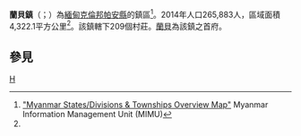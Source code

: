 {{Infobox settlement
|name = 蘭貝鎮
|native_name = {{lang|my|လှိုင်းဘွဲ့မြို့နယ်}}
|settlement_type = [[帕安縣|帕安縣]]鎮區
|image_skyline = 
|image_map = 
|mapsize = 150px
|map_caption = 
|pushpin_label_position = bottom
|pushpin_map = Burma
|pushpin_map_caption = 蘭貝鎮在緬甸的位置
|seat = [[蘭貝_(克倫邦)|蘭貝]]
|seat_type = 首府
|subdivision_type = 國家
|subdivision_name = {{flag|Burma}}
|subdivision_type1 = [[缅甸行政区划|省]]
|subdivision_name1 = [[克倫邦|克倫邦]]
|subdivision_type2 = [[縣_(緬甸)|縣]]
|subdivision_name2 = [[帕安縣|帕安縣]]
|area_total_km2 = 4,322.1
|population_footnotes =<ref name="citypopulation">[http://www.citypopulation.de/php/myanmar-admin.php MYANMAR: Administrative Division]. Citypopulation. 2015-12-09</ref>
|population = 265,883
|population_as_of = 2014
|population_density_km2 = 61.52
|coordinates_display = inline,title
|coordinates_region = MM
|latNS = N
|latd = 17
|latm = 08
|lats = 00
|longEW = E
|longd = 97
|longm = 50
|longs = 00
|elevation_ft = 
|elevation_m = 
|timezone = [[Myanmar_Standard_Time|MST]]
|utc_offset = +6:30
|website =
}}

'''蘭貝鎮'''（{{lang-my|လှိုင်းဘွဲ့မြို့နယ်}}；{{lang-en|Hlaingbwe Township}}）為[[緬甸|緬甸]][[克倫邦|克倫邦]][[帕安縣|帕安縣]]的鎮區<ref name="MIMU001">[http://www.burmalibrary.org/docs6/MIMU001_A3_SD%20&%20Township%20Overview.pdf "Myanmar States/Divisions & Townships Overview Map"] {{Wayback|url=http://www.burmalibrary.org/docs6/MIMU001_A3_SD%20%26%20Township%20Overview.pdf |date=20101203160828 }} Myanmar Information Management Unit (MIMU)</ref>。2014年人口265,883人，區域面積4,322.1平方公里<ref name=citypopulation/>。該鎮轄下209個村莊。[[蘭貝_(克倫邦)|蘭貝]]為該鎮之首府。

==參見==
{{Reflist}}

{{克倫邦行政區劃|state=collapsed}}

[[Category:克倫邦鎮區|H]]


{{Burma-geo-stub}}